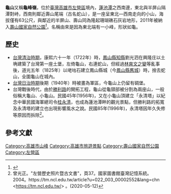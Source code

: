 {{Infobox mountain
| 名稱 = 龜山
| 照片 = 
| 照片說明 = 
| elevation_m = 63
| 位置 = [[台灣|台灣]][[高雄市|高雄市]]
| Easiest route = [[徒步|徒步]]
| pushpin_map = Taiwan Kaohsiung
| pushpin_map_caption=在高雄市的位置
| coordinates = {{Coord|22|40|45|N|120|17|28|E|display=it}}
}}

'''龜山'''又稱'''龜峰嶺'''，位於[[臺灣|臺灣]][[高雄市|高雄市]][[左營區|左營區]]境內，[[蓮池潭|蓮池潭]]之西南邊，東北與半屏山隔潭對峙，西南則鄰近壽山尾端（古名蛇山），是一座呈東北—西南走向的小山，海拔僅有63公尺，與鄰近的半屏山、壽山同為隆起珊瑚礁石灰岩地形，2011年被納入[[壽山國家自然公園|壽山國家自然公園]]<ref>{{cite web|author=壽山國家自然公園|title=龜山|url=http://snnp.cpami.gov.tw/chinese/index.php?option=com_guidemap&view=mtour&catid=2&id=50&Itemid=166|accessdate=2014-12-04|deadurl=yes|archiveurl=https://web.archive.org/web/20141209182122/http://snnp.cpami.gov.tw/chinese/index.php?option=com_guidemap&view=mtour&catid=2&id=50&Itemid=166|archivedate=2014-12-09}}</ref>。名稱由來是因為東北端有一小峰，形狀如龜。

==歷史==
*[[台灣清治時期|台灣清治時期]]，康熙六十一年（1722年）時，[[鳳山縣知縣|鳳山縣知縣]]劉光泗在興隆庄以土埆建築了台灣第一座土堡，左倚龜山，右連蛇山，但經過[[林爽文之變|林爽文之變]]等亂事後，道光五年（1825年）以咾咕石建立鳳山縣城（今[[鳳山縣舊城|鳳山縣舊城]]）時，捨去蛇山，全圍龜山在城內。
*[[台灣日治時期|台灣日治時期]]後期（1940年）時被畫為軍區，今龜山上仍留有碉堡。
*台灣戰後時代，由於[[勝利路|勝利路]]的開拓工程，龜山從龜頸部被分割為兩座山，一般俗稱大龜山、小龜山。民國45年(1956年)，又在小龜山頂建立「永清塔」以紀念中華民國海軍總司令[[桂永清|桂永清]]，也成為蓮池潭畔的觀光景點，但勝利路的拓寬及永清塔的建立也出現影響風水之說。民國85年(1996年)，永清塔因年久失修等原因而拆除<ref>曾光正。"左營歷史照片暨古文書"，頁37。國家圖書館臺灣記憶系統。2004。https://tm.ncl.edu.tw/article?u=022_003_00002552&lang=chn  <https://tm.ncl.edu.tw/> 。(2020-05-12)</ref>。

== 參考文獻 ==
<references />

[[Category:高雄市山峰|Category:高雄市山峰]]
[[Category:高雄市旅遊景點|Category:高雄市旅遊景點]]
[[Category:壽山國家自然公園|Category:壽山國家自然公園]]
[[Category:左營區|Category:左營區]]
